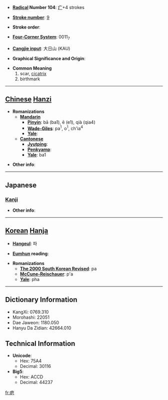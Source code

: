 * '''[[Wiktionary:Chinese radical index| Radical]] Number 104''': [[Wiktionary:Chinese radical index 疒|疒]]+4 strokes

* '''[[Wiktionary:Chinese total strokes index|Stroke number]]''': [[Wiktionary:Chinese total strokes index 9|9]]

* '''Stroke order''': 

* '''[[Wiktionary:Chinese four corner index|Four-Corner System]]''': 0011<sub>7</sub>

* '''[[Wiktionary:Chinese Cangjie index|Cangjie input]]''': 大日山 (KAU)

* '''Graphical Significance and Origin''': 

* '''Common Meaning'''
*#scar, [[cicatrix]]
*# birthmark


----

== [[Chinese]] [[Hanzi]] ==

* '''Romanizations'''
** '''[[Mandarin]]'''
*** '''[[Pinyin]]''': bā (ba1), ē (e1), qià (qia4)
*** '''[[Wade-Giles]]''': pa<sup>1</sup>, o<sup>1</sup>, ch'ia<sup>4</sup>
*** '''[[Yale]]''': 
** '''[[Cantonese]]'''
*** '''[[Jyutping]]''':
*** '''[[Penkyamp]]''': 
*** '''[[Yale]]''': ba1

* '''Other info''': 

----

==Japanese==
===[[Kanji]]===
{{kanji|on readings=[[は]] (ha), [[へ]] (he)
|kun readings=[[やまい]] (yamai)
}}

* '''Other info''':  

----

== [[Korean]] [[Hanja]] ==

* '''[[Hangeul]]''': 파

* '''[[Eumhun]] reading''': 

* '''Romanizations'''
** '''[[The 2000 South Korean Revised Romanization|The 2000 South Korean Revised]]''': pa
** '''[[McCune-Reischauer]]''': p'a
** '''[[Yale]]''': pha

----

== Dictionary Information ==

* KangXi: 0769.310
* Morohashi: 22051
* Dae Jaweon: 1180.050
* Hanyu Da Zidian: 42664.010

== Technical Information ==

* '''Unicode''':
** Hex: 75A4
** Decimal: 30116
* '''Big5''':
** Hex: ACCD
** Decimal: 44237

[[fr:疤]]